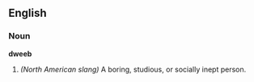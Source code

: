 ==English==

===Noun===
'''dweeb'''
# ''(North American slang)'' A boring, studious, or socially inept person.